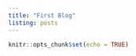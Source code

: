 ```yaml
---
title: "First Blog"
listing: posts
---
```


```r
knitr::opts_chunk$set(echo = TRUE)
```
